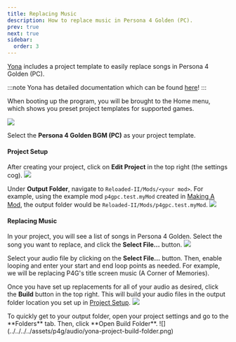 ```yaml
---
title: Replacing Music
description: How to replace music in Persona 4 Golden (PC).
prev: true
next: true
sidebar:
  order: 3
---
```



[Yona](https://github.com/RyoTune/Yona) includes a project template to easily replace songs in Persona 4 Golden (PC).

:::note
Yona has detailed documentation which can be found [here](https://ryotune.github.io/guides/audio/music-replacement-yona/)!
:::

When booting up the program, you will be brought to the Home menu, which shows you preset project templates for supported games.

![](../../../../assets/p4g/audio/yona-music-manager.png)

Select the **Persona 4 Golden BGM (PC)** as your project template.

#### Project Setup
After creating your project, click on **Edit Project** in the top right (the settings cog).
![](../../../../assets/p4g/audio/yona-edit-project.png)

Under **Output Folder**, navigate to `Reloaded-II/Mods/<your mod>`. For example, using the example mod `p4gpc.test.myMod` created in [Making A Mod](/p4g/getting-started/making-mods/making-a-mod/), the output folder would be `Reloaded-II/Mods/p4gpc.test.myMod`.
![](../../../../assets/p4g/audio/yona-project-settings.png)

#### Replacing Music
In your project, you will see a list of songs in Persona 4 Golden. Select the song you want to replace, and click the **Select File...** button.
![](../../../../assets/p4g/audio/yona-project-bgm.png)

Select your audio file by clicking on the **Select File...** button. Then, enable looping and enter your start and end loop points as needed. For example, we will be replacing P4G's title screen music (A Corner of Memories).

Once you have set up replacements for all of your audio as desired, click the **Build** button in the top right. This will build your audio files in the output folder location you set up in [Project Setup](#project-setup).
![](../../../../assets/p4g/audio/test-mod-audio.png)

<Aside type="tip">
  To quickly get to your output folder, open your project settings and go to the **Folders** tab. Then, click **Open Build Folder**.
  ![](../../../../assets/p4g/audio/yona-project-build-folder.png)
</Aside>